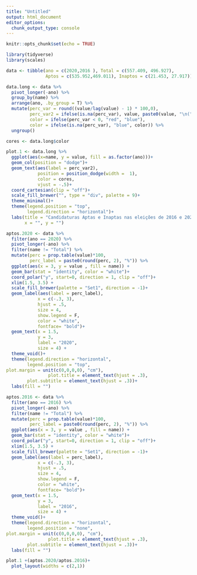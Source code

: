 ---
title: "Untitled"
output: html_document
editor_options: 
  chunk_output_type: console
---

```{r setup, include=FALSE}
knitr::opts_chunk$set(echo = TRUE)
```

```{r}
library(tidyverse)
library(scales)
```

```{r}
data <- tibble(ano = c(2020,2016 ), Total = c(557.409, 496.927), 
               Aptos = c(535.952,469.011), Inaptos = c(21.453, 27.917))

```


```{r}
data.long <- data %>%
  pivot_longer(-ano) %>% 
  group_by(name) %>% 
  arrange(ano, .by_group = T) %>% 
  mutate(perc_var = round((value/lag(value) - 1) * 100,0), 
         perc_var2 = ifelse(is.na(perc_var), value, paste0(value, "\n(", perc_var, "%)")),
         color = ifelse(perc_var < 0, "red", "blue"),
         color = ifelse(is.na(perc_var), "blue", color)) %>% 
  ungroup() 

cores <- data.long$color

plot.1 <- data.long %>%  
  ggplot(aes(x=name, y = value, fill = as.factor(ano)))+
  geom_col(position = "dodge")+
  geom_text(aes(label = perc_var2), 
            position = position_dodge(width =  1),
            color = cores,
            vjust = -.5)+
  coord_cartesian(clip = "off")+
  scale_fill_brewer("", type = "div", palette = 9)+
  theme_minimal()+
  theme(legend.position = "top",
        legend.direction = "horizontal")+
  labs(title = "Candidaturas Aptas e Inaptas nas eleições de 2016 e 2020",
       x = "", y = "")
```


```{r}
aptos.2020 <- data %>% 
  filter(ano == 2020) %>% 
  pivot_longer(-ano) %>% 
  filter(name != "Total") %>% 
  mutate(perc = prop.table(value)*100,
         perc_label = paste0(round(perc, 2), "%")) %>% 
  ggplot(aes(x = 3, y = value , fill = name)) +
  geom_bar(stat = "identity", color = "white")+
  coord_polar("y", start=0, direction = 1, clip = "off")+
  xlim(1.5, 3.5) +
  scale_fill_brewer(palette = "Set1", direction = -1)+
  geom_label(aes(label = perc_label),
            x = c(-.3, 3), 
            hjust = .5,
            size = 4,
            show.legend = F,
            color = "white",
            fontface= "bold")+
  geom_text(x = 1.5,
            y = 3,
            label = "2020",
            size = 4) +
  theme_void()+
  theme(legend.direction = "horizontal",
        legend.position = "top",
plot.margin = unit(c(0,0,0,0), "cm"),
                plot.title = element_text(hjust = .3),
        plot.subtitle = element_text(hjust = .3))+
  labs(fill = "")
```

```{r}
aptos.2016 <- data %>% 
  filter(ano == 2016) %>% 
  pivot_longer(-ano) %>% 
  filter(name != "Total") %>% 
  mutate(perc = prop.table(value)*100,
         perc_label = paste0(round(perc, 2), "%")) %>% 
  ggplot(aes(x = 3, y = value , fill = name)) +
  geom_bar(stat = "identity", color = "white")+
  coord_polar("y", start=0, direction = 1, clip = "off")+
  xlim(1.5, 3.5) +
  scale_fill_brewer(palette = "Set1", direction = -1)+
  geom_label(aes(label = perc_label),
            x = c(-.3, 3), 
            hjust = .5,
            size = 4,
            show.legend = F,
            color = "white",
            fontface= "bold")+
  geom_text(x = 1.5,
            y = 3,
            label = "2016",
            size = 4) +
  theme_void()+
  theme(legend.direction = "horizontal",
        legend.position = "none",
plot.margin = unit(c(0,0,0,0), "cm"),
                plot.title = element_text(hjust = .3),
        plot.subtitle = element_text(hjust = .3))+
  labs(fill = "")
```

```{r}
plot.1 +(aptos.2020/aptos.2016)+
  plot_layout(widths = c(2,1))
```

